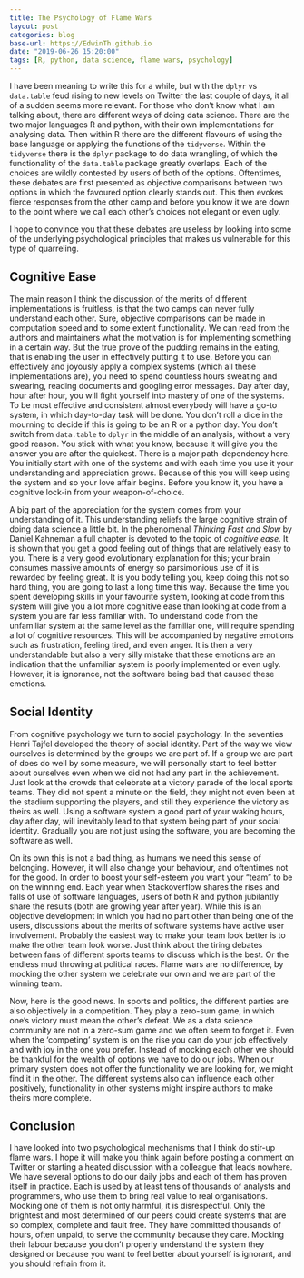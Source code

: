 ```yaml
---
title: The Psychology of Flame Wars
layout: post
categories: blog
base-url: https://EdwinTh.github.io
date: "2019-06-26 15:20:00"
tags: [R, python, data science, flame wars, psychology]
---
```


I have been meaning to write this for a while, but with the `dplyr` vs `data.table` feud rising to new levels on Twitter the last couple of days, it all of a sudden seems more relevant. For those who don't know what I am talking about, there are different ways of doing data science. There are the two major languages R and python, with their own implementations for analysing data. Then within R there are the different flavours of using the base language or applying the functions of the `tidyverse`. Within the `tidyverse` there is the `dplyr` package to do data wrangling, of which the functionality of the `data.table` package greatly overlaps. Each of the choices are wildly contested by users of both of the options. Oftentimes, these debates are first presented as objective comparisons between two options in which the favoured option clearly stands out. This then evokes fierce responses from the other camp and before you know it we are down to the point where we call each other's choices not elegant or even ugly. 

I hope to convince you that these debates are useless by looking into some of the underlying psychological principles that makes us vulnerable for this type of quarreling. 

## Cognitive Ease

The main reason I think the discussion of the merits of different implementations is fruitless, is that the two camps can never fully understand each other. Sure, objective comparisons can be made in computation speed and to some extent functionality. We can read from the authors and maintainers what the motivation is for implementing something in a certain way. But the true prove of the pudding remains in the eating, that is enabling the user in effectively putting it to use. Before you can effectively and joyously apply a complex systems (which all these implementations are), you need to spend countless hours sweating and swearing, reading documents and googling error messages. Day after day, hour after hour, you will fight yourself into mastery of one of the systems. To be most effective and consistent almost everybody will have a go-to system, in which day-to-day task will be done. You don't roll a dice in the mourning to decide if this is going to be an R or a python day. You don't switch from `data.table` to `dplyr` in the middle of an analysis, without a very good reason. You stick with what you know, because it will give you the answer you are after the quickest. There is a major path-dependency here. You initially start with one of the systems and with each time you use it your understanding and appreciation grows. Because of this you will keep using the system and so your love affair begins. Before you know it, you have a cognitive lock-in from your weapon-of-choice.

A big part of the appreciation for the system comes from your understanding of it. This understanding reliefs the large cognitive strain of doing data science a little bit. In the phenomenal *Thinking Fast and Slow* by Daniel Kahneman a full chapter is devoted to the topic of *cognitive ease*. It is shown that you get a good feeling out of things that are relatively easy to you. There is a very good evolutionary explanation for this; your brain consumes massive amounts of energy so parsimonious use of it is rewarded by feeling great. It is you body telling you, keep doing this not so hard thing, you are going to last a long time this way. Because the time you spent developing skills in your favourite system, looking at code from this system will give you a lot more cognitive ease than looking at code from a system you are far less familiar with. To understand code from the unfamiliar system at the same level as the familiar one, will require spending a lot of cognitive resources. This will be accompanied by negative emotions such as frustration, feeling tired, and even anger. It is then a very understandable but also a very silly mistake that these emotions are an indication that the unfamiliar system is poorly implemented or even ugly. However, it is ignorance, not the software being bad that caused these emotions.

## Social Identity

From cognitive psychology we turn to social psychology. In the seventies Henri Tajfel developed the theory of social identity. Part of the way we view ourselves is determined by the groups we are part of. If a group we are part of does do well by some measure, we will personally start to feel better about ourselves even when we did not had any part in the achievement. Just look at the crowds that celebrate at a victory parade of the local sports teams. They did not spent a minute on the field, they might not even been at the stadium supporting the players, and still they experience the victory as theirs as well. Using a software system a good part of your waking hours, day after day, will inevitably lead to that system being part of your social identity. Gradually you are not just using the software, you are becoming the software as well.

On its own this is not a bad thing, as humans we need this sense of belonging. However, it will also change your behaviour, and oftentimes not for the good. In order to boost your self-esteem you want your "team" to be on the winning end. Each year when Stackoverflow shares the rises and falls of use of software languages, users of both R and python jubilantly share the results (both are growing year after year). While this is an objective development in which you had no part other than being one of the users, discussions about the merits of software systems have active user involvement. Probably the easiest way to make your team look better is to make the other team look worse. Just think about the tiring debates between fans of different sports teams to discuss which is the best. Or the endless mud throwing at political races. Flame wars are no difference, by mocking the other system we celebrate our own and we are part of the winning team.

Now, here is the good news. In sports and politics, the different parties are also objectively in a competition. They play a zero-sum game, in which one's victory must mean the other's defeat. We as a data science community are not in a zero-sum game and we often seem to forget it. Even when the 'competing' system is on the rise you can do your job effectively and with joy in the one you prefer. Instead of mocking each other we should be thankful for the wealth of options we have to do our jobs. When our primary system does not offer the functionality we are looking for, we might find it in the other. The different systems also can influence each other positively, functionality in other systems might inspire authors to make theirs more complete.

## Conclusion

I have looked into two psychological mechanisms that I think do stir-up flame wars. I hope it will make you think again before posting a comment on Twitter or starting a heated discussion with a colleague that leads nowhere. We have several options to do our daily jobs and each of them has proven itself in practice. Each is used by at least tens of thousands of analysts and programmers, who use them to bring real value to real organisations. Mocking one of them is not only harmful, it is disrespectful. Only the brightest and most determined of our peers could create systems that are so complex, complete and fault free. They have committed thousands of hours, often unpaid, to serve the community because they care. Mocking their labour because you don't properly understand the system they designed or because you want to feel better about yourself is ignorant, and you should refrain from it.
